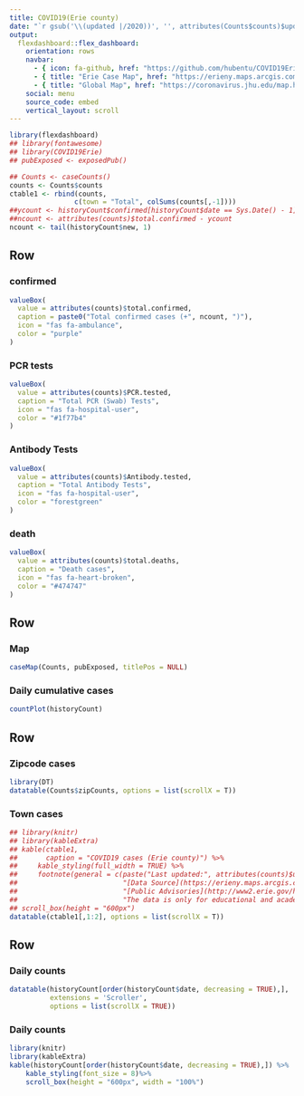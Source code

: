 ```yaml
---
title: COVID19(Erie county)
date: "`r gsub('\\(updated |/2020))', '', attributes(Counts$counts)$update.time)`"
output: 
  flexdashboard::flex_dashboard:
    orientation: rows
    navbar:
      - { icon: fa-github, href: "https://github.com/hubentu/COVID19Erie"}
      - { title: "Erie Case Map", href: "https://erieny.maps.arcgis.com/apps/opsdashboard/index.html#/dd7f1c0c352e4192ab162a1dfadc58e1"}
      - { title: "Global Map", href: "https://coronavirus.jhu.edu/map.html"}
    social: menu
    source_code: embed
    vertical_layout: scroll
---
```


```r
library(flexdashboard)
## library(fontawesome)
## library(COVID19Erie)
## pubExposed <- exposedPub()
```

```r
## Counts <- caseCounts()
counts <- Counts$counts
ctable1 <- rbind(counts,
                c(town = "Total", colSums(counts[,-1])))
##ycount <- historyCount$confirmed[historyCount$date == Sys.Date() - 1]
##ncount <- attributes(counts)$total.confirmed - ycount
ncount <- tail(historyCount$new, 1)
```

Row {data-width=300}
-----------------------------------------------------------------------

### confirmed {.value-box}

```r
valueBox(
  value = attributes(counts)$total.confirmed,
  caption = paste0("Total confirmed cases (+", ncount, ")"),
  icon = "fas fa-ambulance",
  color = "purple"
)
```

### PCR tests {.value-box}
```r
valueBox(
  value = attributes(counts)$PCR.tested,
  caption = "Total PCR (Swab) Tests",
  icon = "fas fa-hospital-user",
  color = "#1f77b4"
)
```

### Antibody Tests {.value-box}
```r
valueBox(
  value = attributes(counts)$Antibody.tested,
  caption = "Total Antibody Tests",
  icon = "fas fa-hospital-user",
  color = "forestgreen"
)
```

<!-- ### recovered {.value-box} -->

<!-- ```{r} -->
<!-- valueBox( -->
<!--   value = attributes(counts)$total.recovered, -->
<!--   caption = "Total recovered cases", -->
<!--   icon = "fas fa-head-side-mask", -->
<!--   color = "forestgreen" -->
<!-- ) -->
<!-- ``` -->

### death {.value-box}

```r
valueBox(
  value = attributes(counts)$total.deaths,
  caption = "Death cases",
  icon = "fas fa-heart-broken",
  color = "#474747"
)
```


Row {data-height=600}
-----------------------------------------------------------------------
    
### Map
    
```r
caseMap(Counts, pubExposed, titlePos = NULL)
```

### Daily cumulative cases
```r
countPlot(historyCount)
```

Row
---------------------------------------------------------------------

### Zipcode cases
```r
library(DT)
datatable(Counts$zipCounts, options = list(scrollX = T))
```

### Town cases

```r
## library(knitr)
## library(kableExtra)
## kable(ctable1,
##       caption = "COVID19 cases (Erie county)") %>%
##     kable_styling(full_width = TRUE) %>% 
##     footnote(general = c(paste("Last updated:", attributes(counts)$update.time),
##                          "[Data Source](https://erieny.maps.arcgis.com/apps/opsdashboard/index.html#/dd7f1c0c352e4192ab162a1dfadc58e1)",
##                          "[Public Advisories](http://www2.erie.gov/health/index.php?q=public-advisories)",
##                          "The data is only for educational and academic research purposes.")) %>%
## scroll_box(height = "600px")
datatable(ctable1[,1:2], options = list(scrollX = T))
```

Row
----------------------------------------------------------------------

### Daily counts {.no-mobile}
```r
datatable(historyCount[order(historyCount$date, decreasing = TRUE),],
          extensions = 'Scroller',
          options = list(scrollX = TRUE))
```

### Daily counts {.mobile}
```r
library(knitr)
library(kableExtra)
kable(historyCount[order(historyCount$date, decreasing = TRUE),]) %>%
    kable_styling(font_size = 8)%>%
    scroll_box(height = "600px", width = "100%")
```
